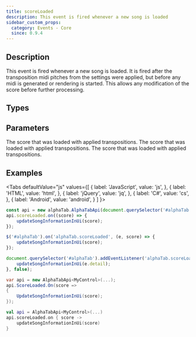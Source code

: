 ```yaml
---
title: scoreLoaded
description: This event is fired whenever a new song is loaded
sidebar_custom_props:
  category: Events - Core
  since: 0.9.4
---
```


<SinceBadge since="0.9.4" />



## Description
This event is fired whenever a new song is loaded. It is fired after the transposition midi pitches from the settings were applied, but before any midi is generated or rendering is started. 
This allows any modification of the score before further processing. 

<EventDescription />

## Types

<TypeTable>
    <TypeRow type="js" name="function(score)" />    
    <TypeRow type="net" name="Action<AlphaTab.Model.Score>" />    
    <TypeRow type="android" name="(score: AlphaTab.Model.Score) : Unit" />    
</TypeTable>

## Parameters

<ParameterTable>
    <ParameterRow platform="js" name="score" type="alphaTab.model.Score">
        The score that was loaded with applied transpositions. 
    </ParameterRow>
    <ParameterRow platform="net" name="score" type="AlphaTab.Model.Score">
        The score that was loaded with applied transpositions. 
    </ParameterRow>
    <ParameterRow platform="android" name="score" type="alphaTab.model.Score">
        The score that was loaded with applied transpositions. 
    </ParameterRow>
</ParameterTable>

## Examples

<Tabs
  defaultValue="js"
  values={[
    { label: 'JavaScript', value: 'js', },
    { label: 'HTML', value: 'html', },
    { label: 'jQuery', value: 'jq', },
    { label: 'C#', value: 'cs', },
    { label: 'Android', value: 'android', }
  ]
}>
<TabItem value="js">

```js
const api = new alphaTab.AlphaTabApi(document.querySelector('#alphaTab'));
api.scoreLoaded.on((score) => {
    updateSongInformationInUi(score);
});
```

</TabItem>
<TabItem value="jq">

```js
$('#alphaTab').on('alphaTab.scoreLoaded', (e, score) => {
    updateSongInformationInUi(score);
});
```

</TabItem>
<TabItem value="html">

```js
document.querySelector('#alphaTab').addEventListener('alphaTab.scoreLoaded', (e) => {
    updateSongInformationInUi(e.detail);
}, false);
```

</TabItem>
<TabItem value="cs">

```cs
var api = new AlphaTabApi<MyControl>(...);
api.ScoreLoaded.On(score => 
{
    UpdateSongInformationInUi(score);
});
```

</TabItem>
<TabItem value="android">

```kotlin
val api = AlphaTabApi<MyControl>(...)
api.scoreLoaded.on { score ->
    updateSongInformationInUi(score)
}
```

</TabItem>
</Tabs>